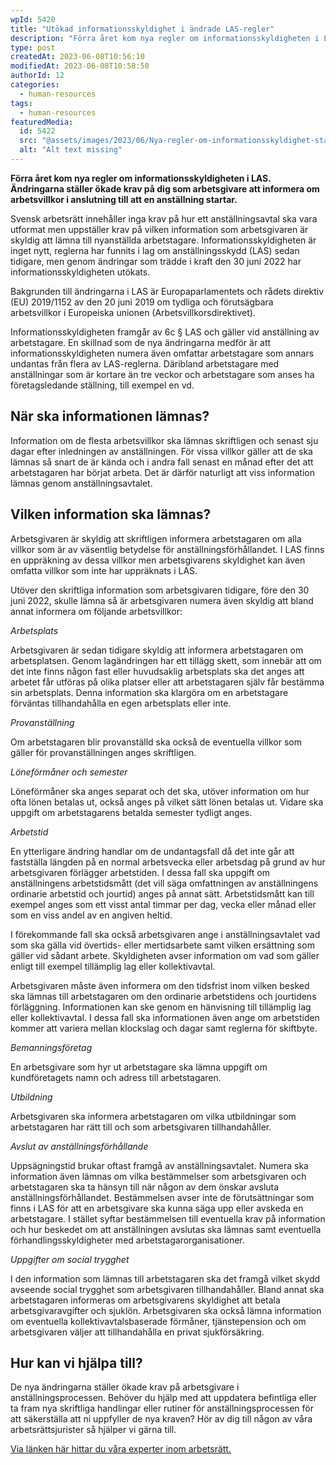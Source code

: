 ```yaml
---
wpId: 5420
title: "Utökad informationsskyldighet i ändrade LAS-regler"
description: "Förra året kom nya regler om informationsskyldigheten i LAS. Ändringarna ställer ökade krav på dig som arbetsgivare att informera om arbetsvillkor i anslutning till att en anställning startar. Svensk arbetsrätt&hellip;"
type: post
createdAt: 2023-06-08T10:56:10
modifiedAt: 2023-06-08T10:58:50
authorId: 12
categories:
  - human-resources
tags:
  - human-resources
featuredMedia:
  id: 5422
  src: "@assets/images/2023/06/Nya-regler-om-informationsskyldighet-staller-okade-krav-pa-arbetsgivare-1.png"
  alt: "Alt text missing"
---
```


**Förra året kom nya regler om informationsskyldigheten i LAS. Ändringarna ställer ökade krav på dig som arbetsgivare att informera om arbetsvillkor i anslutning till att en anställning startar.**

Svensk arbetsrätt innehåller inga krav på hur ett anställningsavtal ska vara utformat men uppställer krav på vilken information som arbetsgivaren är skyldig att lämna till nyanställda arbetstagare. Informationsskyldigheten är inget nytt, reglerna har funnits i lag om anställningsskydd (LAS) sedan tidigare, men genom ändringar som trädde i kraft den 30 juni 2022 har informationsskyldigheten utökats.

Bakgrunden till ändringarna i LAS är Europaparlamentets och rådets direktiv (EU) 2019/1152 av den 20 juni 2019 om tydliga och förutsägbara arbetsvillkor i Europeiska unionen (Arbetsvillkorsdirektivet).

Informationsskyldigheten framgår av 6c § LAS och gäller vid anställning av arbetstagare. En skillnad som de nya ändringarna medför är att informationsskyldigheten numera även omfattar arbetstagare som annars undantas från flera av LAS-reglerna. Däribland arbetstagare med anställningar som är kortare än tre veckor och arbetstagare som anses ha företagsledande ställning, till exempel en vd.

## **När ska informationen lämnas?**

Information om de flesta arbetsvillkor ska lämnas skriftligen och senast sju dagar efter inledningen av anställningen. För vissa villkor gäller att de ska lämnas så snart de är kända och i andra fall senast en månad efter det att arbetstagaren har börjat arbeta. Det är därför naturligt att viss information lämnas genom anställningsavtalet.

## **Vilken information ska lämnas?**

Arbetsgivaren är skyldig att skriftligen informera arbetstagaren om alla villkor som är av väsentlig betydelse för anställningsförhållandet. I LAS finns en uppräkning av dessa villkor men arbetsgivarens skyldighet kan även omfatta villkor som inte har uppräknats i LAS.

Utöver den skriftliga information som arbetsgivaren tidigare, före den 30 juni 2022, skulle lämna så är arbetsgivaren numera även skyldig att bland annat informera om följande arbetsvillkor:

_Arbetsplats_

Arbetsgivaren är sedan tidigare skyldig att informera arbetstagaren om arbetsplatsen. Genom lagändringen har ett tillägg skett, som innebär att om det inte finns någon fast eller huvudsaklig arbetsplats ska det anges att arbetet får utföras på olika platser eller att arbetstagaren själv får bestämma sin arbetsplats. Denna information ska klargöra om en arbetstagare förväntas tillhandahålla en egen arbetsplats eller inte.

_Provanställning_

Om arbetstagaren blir provanställd ska också de eventuella villkor som gäller för provanställningen anges skriftligen.

_Löneförmåner och semester_

Löneförmåner ska anges separat och det ska, utöver information om hur ofta lönen betalas ut, också anges på vilket sätt lönen betalas ut. Vidare ska uppgift om arbetstagarens betalda semester tydligt anges.

_Arbetstid_

En ytterligare ändring handlar om de undantagsfall då det inte går att fastställa längden på en normal arbetsvecka eller arbetsdag på grund av hur arbetsgivaren förlägger arbetstiden. I dessa fall ska uppgift om anställningens arbetstidsmått (det vill säga omfattningen av anställningens ordinarie arbetstid och jourtid) anges på annat sätt. Arbetstidsmått kan till exempel anges som ett visst antal timmar per dag, vecka eller månad eller som en viss andel av en angiven heltid.

I förekommande fall ska också arbetsgivaren ange i anställningsavtalet vad som ska gälla vid övertids- eller mertidsarbete samt vilken ersättning som gäller vid sådant arbete. Skyldigheten avser information om vad som gäller enligt till exempel tillämplig lag eller kollektivavtal.

Arbetsgivaren måste även informera om den tidsfrist inom vilken besked ska lämnas till arbetstagaren om den ordinarie arbetstidens och jourtidens förläggning. Informationen kan ske genom en hänvisning till tillämplig lag eller kollektivavtal. I dessa fall ska informationen även ange om arbetstiden kommer att variera mellan klockslag och dagar samt reglerna för skiftbyte.

_Bemanningsföretag_

En arbetsgivare som hyr ut arbetstagare ska lämna uppgift om kundföretagets namn och adress till arbetstagaren.

_Utbildning_

Arbetsgivaren ska informera arbetstagaren om vilka utbildningar som arbetstagaren har rätt till och som arbetsgivaren tillhandahåller.

_Avslut av anställningsförhållande_

Uppsägningstid brukar oftast framgå av anställningsavtalet. Numera ska information även lämnas om vilka bestämmelser som arbetsgivaren och arbetstagaren ska ta hänsyn till när någon av dem önskar avsluta anställningsförhållandet. Bestämmelsen avser inte de förutsättningar som finns i LAS för att en arbetsgivare ska kunna säga upp eller avskeda en arbetstagare. I stället syftar bestämmelsen till eventuella krav på information och hur beskedet om att anställningen avslutas ska lämnas samt eventuella förhandlingsskyldigheter med arbetstagarorganisationer.

_Uppgifter om social trygghet_

I den information som lämnas till arbetstagaren ska det framgå vilket skydd avseende social trygghet som arbetsgivaren tillhandahåller. Bland annat ska arbetstagaren informeras om arbetsgivarens skyldighet att betala arbetsgivaravgifter och sjuklön. Arbetsgivaren ska också lämna information om eventuella kollektivavtalsbaserade förmåner, tjänstepension och om arbetsgivaren väljer att tillhandahålla en privat sjukförsäkring.

## **Hur kan vi hjälpa till?**

De nya ändringarna ställer ökade krav på arbetsgivare i anställningsprocessen. Behöver du hjälp med att uppdatera befintliga eller ta fram nya skriftliga handlingar eller rutiner för anställningsprocessen för att säkerställa att ni uppfyller de nya kraven? Hör av dig till någon av våra arbetsrättsjurister så hjälper vi gärna till.

[Via länken här hittar du våra experter inom arbetsrätt.](/medarbetare/?cs=&businessarea=&competencearea=arbetsratt&office=)